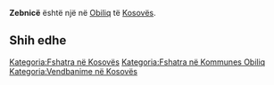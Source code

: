 {{Fshat në 
 | Emri                = Zebnicë
 | EmriAlt                = 
 | NAME_SHORT_FORM=      
 | NAME_GENERIC=      
 | NAME_SORT_NAME_RO=      ZEBNICE
 | FULL_NAME_RO = Zebnicë
 | FULL_NAME_ND_RO=Zebnice
 | SORT_NAME_RG=ZEBNICE
 | FULL_NAME_RG=Zebnicë
 | FULL_NAME_ND_RG=Zebnice
 | SRP_NAME_SHORT_FORM=      
 | SRP_NAME_GENERIC=      
 | SRP_NAME_SORT_NAME_RO=      
 | SRP_FULL_NAME_RO = 
 | SRP_FULL_NAME_ND_RO=
 | SRP_SORT_NAME_RG=
 | SRP_FULL_NAME_RG=
 | SRP_FULL_NAME_ND_RG=
 | Emri (Rasa dhanore) = 
 | Figura              = 
 | Shteti              = Kosovo
 | Komuna              = Obiliq
 | Kodi postar         = 
 | Sipërfaqja          = 

 | Popullsia           = 

 | Regj. i popullsisë  = 
 | Dend. e popullsisë  = 
 | Faqja zyrtare       = 
 <!--- Koordinatat ----> 
 | Gjerësia            = 42.560556
 | Gjatësia            = 21.410278
 | Lartësia            = 
}}
'''Zebnicë''' është një [[]] në [[Obiliq]] të [[Kosovës]].

<!-- == Gjeografia == -->
<!-- == Historia == -->
<!-- == Demografia == -->
== Shih edhe ==
{{Komuna Obiliq}}
{{Kosovo-Administrata-Cung}}

[[Kategoria:Fshatra në Kosovës]]
[[Kategoria:Fshatra në Kommunes Obiliq]]
[[Kategoria:Vendbanime në Kosovës]]